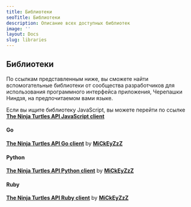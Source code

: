 ```yaml
---
title: Библиотеки
seoTitle: Библиотеки
description: Описание всех доступных библиотек
image: ''
layout: Docs
slug: libraries
---
```


## Библиотеки

По ссылкам представленным ниже, вы сможете найти вспомогательные библиотеки от сообщества разработчиков для использования
программного интерфейса приложения, Черепашки Ниндзя, на предпочитаемом вами языке.

Если вы ищите библиотеку JavaScript, вы можете перейти по ссылке [**The Ninja Turtles API JavaScript client**][0]

#### Go
[**The Ninja Turtles API Go client**][1] by [**MiCkEyZzZ**][4]

#### Python
[**The Ninja Turtles API Python client**][2] by [**MiCkEyZzZ**][4]

#### Ruby
[**The Ninja Turtles API Ruby client**][3] by [**MiCkEyZzZ**][4]

[0]:https://github.com/MiCkEyZzZ/ninja-turtles-api-node
[1]:https://ninjaturtlesapi.com
[2]:https://ninjaturtlesapi.com
[3]:https://ninjaturtlesapi.com
[4]:https://github.com/MiCkEyZzZ
